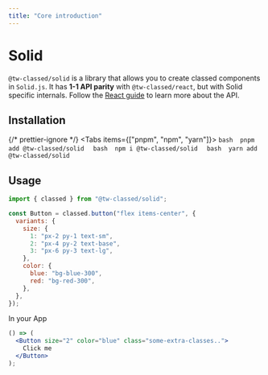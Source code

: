 ```yaml
---
title: "Core introduction"
---
```



# Solid

`@tw-classed/solid` is a library that allows you to create classed components in `Solid.js`. It has **1-1 API parity** with `@tw-classed/react`, but with Solid specific internals. Follow the [React guide](/docs) to learn more about the API.

## Installation

{/* prettier-ignore */}
<Tabs items={["pnpm", "npm", "yarn"]}>
  <Tab>
    ```bash 
    pnpm add @tw-classed/solid 
    ```
  </Tab>
  <Tab>
    ```bash 
    npm i @tw-classed/solid 
    ```
  </Tab>
  <Tab>
    ```bash 
    yarn add @tw-classed/solid 
    ```
  </Tab>
</Tabs>

## Usage

```js
import { classed } from "@tw-classed/solid";

const Button = classed.button("flex items-center", {
  variants: {
    size: {
      1: "px-2 py-1 text-sm",
      2: "px-4 py-2 text-base",
      3: "px-6 py-3 text-lg",
    },
    color: {
      blue: "bg-blue-300",
      red: "bg-red-300",
    },
  },
});
```

In your App

```jsx
() => (
  <Button size="2" color="blue" class="some-extra-classes..">
    Click me
  </Button>
);
```
